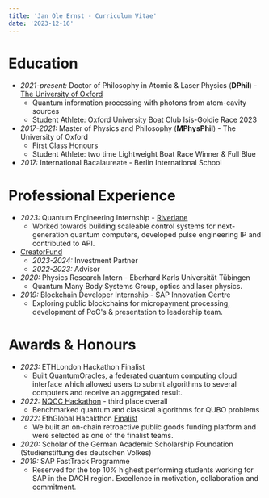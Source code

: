 ```yaml
---
title: 'Jan Ole Ernst - Curriculum Vitae'
date: '2023-12-16'
---
```


# Education
- *2021-present:* Doctor of Philosophy in Atomic & Laser Physics (**DPhil**) - [The University of Oxford](https://www.physics.ox.ac.uk/our-people/ernst)
    - Quantum information processing with photons from atom-cavity sources
    - Student Athlete: Oxford University Boat Club Isis-Goldie Race 2023
- *2017-2021:* Master of Physics and Philosophy (**MPhysPhil**) - The University of Oxford
    - First Class Honours
    - Student Athlete: two time Lightweight Boat Race Winner & Full Blue
- *2017:* International Bacalaureate - Berlin International School 

# Professional Experience
- *2023:* Quantum Engineering Internship - [Riverlane](https://www.riverlane.com)
    - Worked towards building scaleable control systems for next-generation quantum computers, developed pulse engineering IP and contributed to API.
- [CreatorFund](https://thecreatorfund.com/members/jan-ole-ernst/)  
    - *2023-2024:* Investment Partner
    - *2022-2023:* Advisor
- *2020:* Physics Research Intern - Eberhard Karls Universität Tübingen
    - Quantum Many Body Systems Group, optics and laser physics.
- *2019:* Blockchain Developer Internship - SAP Innovation Centre
    - Exploring public blockchains for micropayment processing, development of PoC's & presentation to leadership team.

# Awards & Honours
- *2023:* ETHLondon Hackathon Finalist
    - Built QuantumOracles, a federated quantum computing cloud interface which allowed users to submit algorithms to several computers and receive an aggregated result.
- *2022:* [NQCC Hackathon](https://www.nqcc.ac.uk/uk-quantum-hackathon-july2022/) - third place overall
    - Benchmarked quantum and classical algorithms for QUBO problems 
- *2022:* EthGlobal Hacakthon [Finalist](https://ethglobal.com/showcase/retr0x-2p73o)
    - We built an on-chain retroactive public goods funding platform and were selected as one of the finalist teams.
- *2020:* Scholar of the German Academic Scholarship Foundation (Studienstiftung des deutschen Volkes)
- *2019:* SAP FastTrack Programme
    - Reserved for the top 10% highest performing students working for SAP in the DACH region. Excellence in motivation, collaboration and commitment.